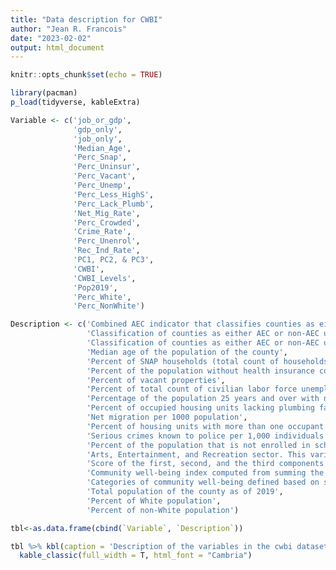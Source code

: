 ---
title: "Data description for CWBI"
author: "Jean R. Francois"
date: "2023-02-02"
output: html_document
---

```{r setup, include=FALSE, echo=TRUE, message=FALSE, warning=FALSE}
knitr::opts_chunk$set(echo = TRUE)

library(pacman)
p_load(tidyverse, kableExtra)
```

```{r echo=FALSE}
Variable <- c('job_or_gdp',
              'gdp_only',
              'job_only',
              'Median_Age',
              'Perc_Snap',
              'Perc_Uninsur',
              'Perc_Vacant',
              'Perc_Unemp',
              'Perc_Less_HighS',
              'Perc_Lack_Plumb',
              'Net_Mig_Rate',
              'Perc_Crowded',
              'Crime_Rate',
              'Perc_Unenrol',
              'Rec_Ind_Rate',
              'PC1, PC2, & PC3',
              'CWBI',
              'CWBI_Levels',
              'Pop2019',
              'Perc_White',
              'Perc_NonWhite')

Description <- c('Combined AEC indicator that classifies counties as either AEC or non-AEC based on both GDP and employment data',
                 'Classification of counties as either AEC or non-AEC using only GDP data',
                 'Classification of counties as either AEC or non-AEC using only employment data',
                 'Median age of the population of the county',
                 'Percent of SNAP households (total count of households participating in cash public assistance or Food Stamps divided by total count of family households (not account for the non family households)',
                 'Percent of the population without health insurance coverage',
                 'Percent of vacant properties',
                 'Percent of total count of civilian labor force unemployed in the total count of civilian labor force',
                 'Percentage of the population 25 years and over with no high school degree',
                 'Percent of occupied housing units lacking plumbing facilities',
                 'Net migration per 1000 population',
                 'Percent of housing units with more than one occupant per room',
                 'Serious crimes known to police per 1,000 individuals',
                 'Percent of the population that is not enrolled in school in the total estimate of population 3 years and over',
                 'Arts, Entertainment, and Recreation sector. This variable is the rate of these establishments for 1000 population',
                 'Score of the first, second, and the third components',
                 'Community well-being index computed from summing the component scores',
                 'Categories of community well-being defined based on standard deviations from the mean',
                 'Total population of the county as of 2019',
                 'Percent of White population',
                 'Percent of non-White population')

tbl<-as.data.frame(cbind(`Variable`, `Description`)) 

tbl %>% kbl(caption = 'Description of the variables in the cwbi dataset') %>%
  kable_classic(full_width = T, html_font = "Cambria")
```

